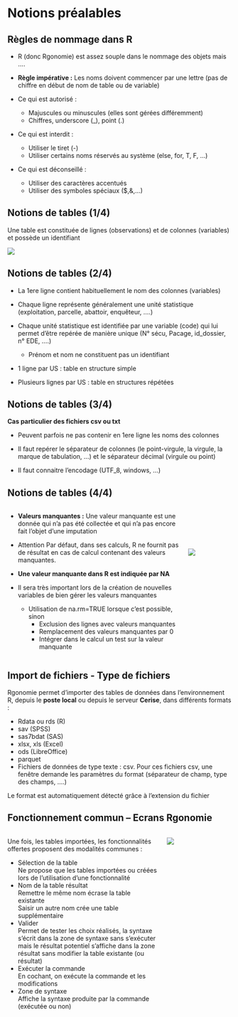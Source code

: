 # Notions préalables {.backgroundTitre}

## Règles de nommage dans R

- R (donc Rgonomie) est assez souple dans le nommage des objets mais ….  

- **Règle impérative :** Les noms doivent commencer par une lettre (pas de chiffre en début de nom de table ou de variable)  

- Ce qui est [autorisé]{.green} :  
    - Majuscules ou minuscules (elles sont gérées différemment)  
    - Chiffres,  underscore (_), point (.)  
    
- Ce qui est [interdit]{.red} :  
    - Utiliser le tiret (-)  
    - Utiliser certains noms réservés au système (else, for, T, F, …)  
    
- Ce qui est [déconseillé]{.orange} :  
    - Utiliser des caractères accentués  
    - Utiliser des symboles spéciaux ($,&,…)	

## Notions de tables (1/4)

Une table est constituée de [lignes]{.green} (observations) et de [colonnes]{.red} (variables) et possède un [identifiant]{.blue}  

![](img/differentes_tables.png){fig-align="center"}

## Notions de tables (2/4)

- La 1ere ligne contient habituellement le nom des colonnes (variables)  
  
- Chaque ligne représente généralement une unité statistique (exploitation, parcelle, abattoir, enquêteur, ….)  
  
- Chaque unité statistique est identifiée par une variable (code) qui lui permet d’être repérée de manière unique (N° sécu, Pacage, id_dossier, n° EDE, ….)  

    - Prénom et nom ne constituent pas un identifiant
  
- 1 ligne par US : table en structure simple  
- Plusieurs lignes par US : table en structures répétées  

## Notions de tables (3/4)

**Cas particulier des fichiers csv ou txt**  
  
- Peuvent parfois ne pas contenir en 1ere ligne les noms des colonnes  
  
- Il faut repérer le séparateur de colonnes (le point-virgule, la virgule, la marque de tabulation, …) et le séparateur décimal (virgule ou point)  
  
- Il faut connaitre l’encodage (UTF_8, windows, …)


## Notions de tables (4/4)

::: columns
::: {.column width="80%"}
- **Valeurs manquantes :** Une valeur manquante est une donnée qui n’a pas été collectée et qui n’a pas encore fait l’objet d’une imputation  

- [Attention]{.red} Par défaut, dans ses calculs, R ne fournit pas de résultat en cas de calcul contenant des valeurs manquantes.  

- **Une valeur manquante dans R est indiquée par NA**  
  
- Il sera très important lors de la création de nouvelles variables de bien gérer les valeurs manquantes  
    - Utilisation de na.rm=TRUE lorsque c’est possible, sinon  
        - Exclusion des lignes avec valeurs manquantes  
        - Remplacement des valeurs manquantes par 0  
        - Intégrer dans le calcul un test sur la valeur manquante
:::

::: {.column width="20%"}
<br>
<br>
<br>
<br>
   
![](img/valeurs_manquantes.png){fig-align="left"}
:::
:::

## Import de fichiers - Type de fichiers

Rgonomie permet d’importer des tables de données dans l’environnement R, depuis le **poste local** ou depuis le serveur **Cerise**, dans différents formats :  

- Rdata ou rds (R)  
- sav (SPSS)  		
- sas7bdat (SAS)  	
- xlsx, xls (Excel)  
- ods (LibreOffice)  
- parquet  
- Fichiers de données de type texte : csv. Pour ces fichiers csv, une fenêtre demande les paramètres du format (séparateur de champ, type des champs, ….)  

[Le format est automatiquement détecté grâce à l’extension du fichier]{.blue}

## Fonctionnement commun – Ecrans Rgonomie

::: columns
::: {.column width="70%"}
Une fois, les tables importées, les fonctionnalités offertes proposent des modalités communes :  
  
- Sélection de la table  
[Ne propose que les tables importées ou créées lors de l’utilisation d’une fonctionnalité]{.tiny}  
- Nom de la table résultat  
[Remettre le même nom écrase la table existante]{.tiny}  
[Saisir un autre nom crée une table supplémentaire]{.tiny}  
- Valider  
[Permet de tester les choix réalisés, la syntaxe s’écrit dans la zone de syntaxe sans s’exécuter mais le résultat potentiel s’affiche dans la zone résultat sans modifier la table existante (ou résultat)]{.tiny}  
- Exécuter la commande  
[En cochant, on exécute la commande et les modifications]{.tiny}  
- Zone de syntaxe  
[Affiche la syntaxe produite par la commande (exécutée ou non)]{.tiny}
:::

::: {.column width="30%"}
![](img/ecrans_selection.png){fig-align="left"}
:::
:::